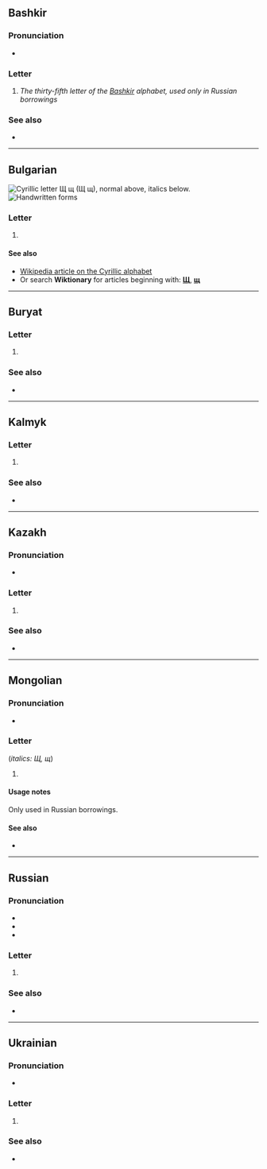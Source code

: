 {{also|ш|Щ|Ш|шт.|պ|ɰ}}
{{character info}}
==Bashkir==

===Pronunciation===
* {{qualifier|phoneme}} {{IPA|ba|/ɕː/}}

===Letter===
{{head|ba|letter|upper case|Щ}}

# ''The thirty-fifth letter of the [[Bashkir]] alphabet, used only in Russian borrowings''

===See also===
* {{list:Cyrillic script letters/ba}}

----

==Bulgarian==
[[File:Cyrillic SCH.png|thumb|right|Cyrillic letter '''Щ щ'''<br/>
(''Щ щ''), normal above, italics below.]]
[[File:27-Russian alphabet-Щ щ.svg|thumb|Handwritten forms]]

===Letter===
{{head|bg|letter|lower case||upper case|Щ}}

# {{Cyrl-def|bg|letter|26|щъ}}

====See also====
* [[w:Cyrillic alphabet|Wikipedia article on the Cyrillic alphabet]]
* Or search '''Wiktionary''' for articles beginning with: '''[[Special:Prefixindex/Щ|Щ]]''', '''[[Special:Prefixindex/щ|щ]]'''

----

==Buryat==

===Letter===
{{head|bua|letter|lower case||upper case|Щ}}

# {{Cyrl-def|bua|letter|30}}

===See also===
* {{list:Cyrillic script letters/bua}}

----

==Kalmyk==

===Letter===
{{head|xal|letter|lower case||upper case|Щ}}

# {{Cyrl-def|xal|letter|33}}

===See also===
* {{list:Cyrillic script letters/xal}}

----

==Kazakh==
{{kk-regional|щ|شش}}

===Pronunciation===
* {{qualifier|phoneme}} {{IPA|kk|/ɕ/}}

===Letter===
{{head|kk|letter|lower case||upper case|Щ}}

# {{Cyrl-def|kk|letter|35}}

===See also===
* {{list:Cyrillic script letters/kk}}

----

==Mongolian==

===Pronunciation===
* {{IPA|mn|/ʃ/}}

===Letter===
{{head|mn|letter|lower case||upper case|Щ}} (''italics: Щ, щ'')

# {{Cyrl-def|mn|letter|29}}

====Usage notes====
Only used in Russian borrowings. {{mn-щ}}

====See also====
* {{list:Cyrillic script letters/mn}}

----

==Russian==

===Pronunciation===
* {{ru-IPA}}
* {{audio|ru|Ru-27-буква-Щ.ogg|Audio - letter {{m|ru|ща}}}}
* {{audio|ru|Ru-{{PAGENAME}}.ogg|Audio}}

===Letter===
{{head|ru|letter|lower case||upper case|Щ}}

# {{Cyrl-def|ru|letter|27|ща}}

===See also===
* {{list:Cyrillic script letters/ru}}

----

==Ukrainian==

===Pronunciation===
* {{qualifier|phoneme}} {{IPA|uk|/ʃt͡ʃ/}}

===Letter===
{{head|uk|letter|lower case||upper case|Щ}}

# {{Cyrl-def|uk|letter|30}}

===See also===
* {{list:Cyrillic script letters/uk}}